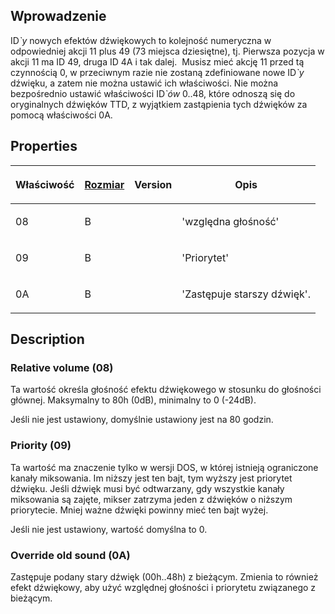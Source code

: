 {{pl/Development/NewGRF/inne strony|en=newgrf-specs.tt-wiki.net/wiki/Action0/Sound_Effects|pl=pl/Development/NewGRF/NFO Specs/Action0/Sound Effects |sub=nfo}}
<!--{{-}}<br>--><!--{{ambox | text = w trakcie edycji.}}--><!-- -->
==Wprowadzenie==
ID''`y'' nowych efektów dźwiękowych to kolejność numeryczna w odpowiedniej akcji 11 plus 49 (73 miejsca dziesiętne), tj. Pierwsza pozycja w akcji 11 ma ID 49, druga ID 4A i tak dalej. &nbsp;Musisz mieć akcję 11 przed tą czynnością 0, w przeciwnym razie nie zostaną zdefiniowane nowe ID''`y''  dźwięku, a zatem nie można ustawić ich właściwości. Nie można bezpośrednio ustawić właściwości ID''`ów'' 0..48, które odnoszą się do oryginalnych dźwięków TTD, z wyjątkiem zastąpienia tych dźwięków za pomocą właściwości 0A.

== Properties ==

{|
!Właściwość !![[pl/Development/NewGRF/NFO Specs/GRFActionsDetailed|Rozmiar]] !!Version!! Opis
|-
|08 ||B ||{{pl/Development/NewGRF/ottdp|0.6|2.5}}||<span title='Relative volume'>'względna głośność'</span>
|-
|09 ||B ||{{pl/Development/NewGRF/ottdp|no|2.5}}||<span title=Priority>'Priorytet'</span>
|-
|0A ||B ||{{pl/Development/NewGRF/ottdp|0.6|2.5}}||<span title='Override old sound'>'Zastępuje starszy dźwięk'.</span>
|}

== Description ==

=== Relative volume (08) ===

Ta wartość określa głośność efektu dźwiękowego w stosunku do głośności głównej. Maksymalny to 80h (0dB), minimalny to 0 (-24dB).

Jeśli nie jest ustawiony, domyślnie ustawiony jest na 80 godzin.

=== Priority (09) ===

Ta wartość ma znaczenie tylko w wersji DOS, w której istnieją ograniczone kanały miksowania. Im niższy jest ten bajt, tym wyższy jest priorytet dźwięku. Jeśli dźwięk musi być odtwarzany, gdy wszystkie kanały miksowania są zajęte, mikser zatrzyma jeden z dźwięków o niższym priorytecie. Mniej ważne dźwięki powinny mieć ten bajt wyżej.

Jeśli nie jest ustawiony, wartość domyślna to 0.

=== Override old sound (0A) ===

Zastępuje podany stary dźwięk (00h..48h) z bieżącym. Zmienia to również efekt dźwiękowy, aby użyć względnej głośności i priorytetu związanego z bieżącym.
